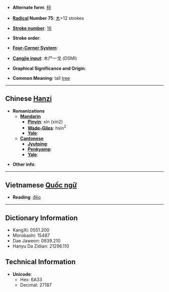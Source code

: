 * '''Alternate form''': [[桪]]

* '''[[Wiktionary:Chinese radical index| Radical]] Number 75''': [[Wiktionary:Chinese radical index 木|木]]+12 strokes

* '''[[Wiktionary:Chinese total strokes index|Stroke number]]''': [[Wiktionary:Chinese total strokes index 16|16]]

* '''Stroke order''': 

* '''[[Wiktionary:Chinese four corner index|Four-Corner System]]''': 

* '''[[Wiktionary:Chinese Cangjie index|Cangjie input]]''': 木尸一戈 (DSMI)

* '''Graphical Significance and Origin''': 

* '''Common Meaning''': tall [[tree]]

----

== Chinese [[Hanzi]] ==

* '''Romanizations'''
** '''[[Mandarin]]'''
*** '''[[Pinyin]]''': xín (xin2)
*** '''[[Wade-Giles]]''': hsin<sup>2</sup>
*** '''[[Yale]]''': 
** '''[[Cantonese]]'''
*** '''[[Jyutping]]''':
*** '''[[Penkyamp]]''': 
*** '''[[Yale]]''': 

* '''Other info''': 

----

== Vietnamese [[Quốc ngữ]] ==

* '''Reading''': [[đẽo]]

----

== Dictionary Information ==

* KangXi: 0551.200
* Morobashi: 15487
* Dae Jaweon: 0939.210
* Hanyu Da Zidian: 21296.110

== Technical Information ==

* '''Unicode''':
** Hex: 6A33
** Decimal: 27187